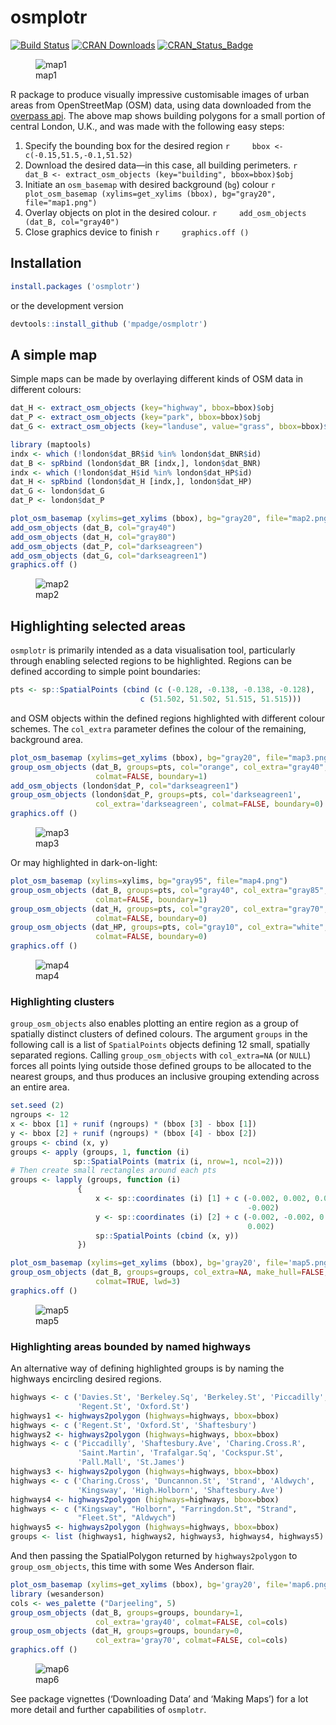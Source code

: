 # osmplotr 
[![Build Status](https://travis-ci.org/mpadge/osmplotr.svg?branch=master)](https://travis-ci.org/mpadge/osmplotr)
[![CRAN Downloads](http://cranlogs.r-pkg.org/badges/grand-total/osmplotr)](http://cran.r-project.org/package=osmplotr)
[![CRAN_Status_Badge](http://www.r-pkg.org/badges/version/osmplotr)](http://cran.r-project.org/package=osmplotr)

![map1](./figure/map1.png)

R package to produce visually impressive customisable images of urban areas from
OpenStreetMap (OSM) data, using data downloaded from the 
[overpass api](http://overpass-api.de/). The above map shows building polygons
for a small portion of central London, U.K., and was made with the following
easy steps:


1. Specify the bounding box for the desired region
    ```r
    bbox <- c(-0.15,51.5,-0.1,51.52) 
    ```
2. Download the desired data---in this case, all building perimeters.
    ```r
    dat_B <- extract_osm_objects (key="building", bbox=bbox)$obj
    ```
3. Initiate an `osm_basemap` with desired background (`bg`) colour
    ```r
    plot_osm_basemap (xylims=get_xylims (bbox), bg="gray20", file="map1.png")
    ```
4. Overlay objects on plot in the desired colour.
    ```r
    add_osm_objects (dat_B, col="gray40")
    ```
5. Close graphics device to finish
    ```r
    graphics.off ()
    ```

## Installation

```r
install.packages ('osmplotr')
```
or the development version
```r
devtools::install_github ('mpadge/osmplotr')
```

## A simple map

Simple maps can be made by overlaying different kinds of OSM data in different
colours:
```r
dat_H <- extract_osm_objects (key="highway", bbox=bbox)$obj
dat_P <- extract_osm_objects (key="park", bbox=bbox)$obj
dat_G <- extract_osm_objects (key="landuse", value="grass", bbox=bbox)$obj
```
```r
library (maptools)
indx <- which (!london$dat_BR$id %in% london$dat_BNR$id)
dat_B <- spRbind (london$dat_BR [indx,], london$dat_BNR)
indx <- which (!london$dat_H$id %in% london$dat_HP$id)
dat_H <- spRbind (london$dat_H [indx,], london$dat_HP)
dat_G <- london$dat_G
dat_P <- london$dat_P
```
```r
plot_osm_basemap (xylims=get_xylims (bbox), bg="gray20", file="map2.png")
add_osm_objects (dat_B, col="gray40")
add_osm_objects (dat_H, col="gray80")
add_osm_objects (dat_P, col="darkseagreen")
add_osm_objects (dat_G, col="darkseagreen1")
graphics.off ()
```

![map2](./figure/map2.png)

## Highlighting selected areas

`osmplotr` is primarily intended as a data visualisation tool, particularly
through enabling selected regions to be highlighted. Regions can be defined
according to simple point boundaries:

```r
pts <- sp::SpatialPoints (cbind (c (-0.128, -0.138, -0.138, -0.128),
                             c (51.502, 51.502, 51.515, 51.515)))
```
and OSM objects within the defined regions highlighted with different colour
schemes. The `col_extra` parameter defines the colour of the remaining,
background area.
```r
plot_osm_basemap (xylims=get_xylims (bbox), bg="gray20", file="map3.png")
group_osm_objects (dat_B, groups=pts, col="orange", col_extra="gray40", 
                   colmat=FALSE, boundary=1)
add_osm_objects (london$dat_P, col="darkseagreen1")
group_osm_objects (london$dat_P, groups=pts, col='darkseagreen1',
                   col_extra='darkseagreen', colmat=FALSE, boundary=0)
graphics.off ()
```
![map3](./figure/map3.png)

Or may highlighted in dark-on-light:
```r
plot_osm_basemap (xylims=xylims, bg="gray95", file="map4.png")
group_osm_objects (dat_B, groups=pts, col="gray40", col_extra="gray85",
                   colmat=FALSE, boundary=1)
group_osm_objects (dat_H, groups=pts, col="gray20", col_extra="gray70",
                   colmat=FALSE, boundary=0)
group_osm_objects (dat_HP, groups=pts, col="gray10", col_extra="white",
                   colmat=FALSE, boundary=0)
graphics.off ()
```
![map4](./figure/map4.png)

### Highlighting clusters

`group_osm_objects` also enables plotting an entire region as a group of
spatially distinct clusters of defined colours. The argument `groups` in the
following call is a list of `SpatialPoints` objects defining 12 small, spatially
separated regions.  Calling `group_osm_objects` with `col_extra=NA` (or `NULL`)
forces all points lying outside those defined groups to be allocated to the
nearest groups, and thus produces an inclusive grouping extending across an
entire area.

```r
set.seed (2)
ngroups <- 12
x <- bbox [1] + runif (ngroups) * (bbox [3] - bbox [1])
y <- bbox [2] + runif (ngroups) * (bbox [4] - bbox [2])
groups <- cbind (x, y)
groups <- apply (groups, 1, function (i) 
              sp::SpatialPoints (matrix (i, nrow=1, ncol=2)))
# Then create small rectangles around each pts
groups <- lapply (groups, function (i)
               {
                   x <- sp::coordinates (i) [1] + c (-0.002, 0.002, 0.002,
                                                     -0.002)
                   y <- sp::coordinates (i) [2] + c (-0.002, -0.002, 0.002,
                                                     0.002)
                   sp::SpatialPoints (cbind (x, y))
               })
```
```r
plot_osm_basemap (xylims=get_xylims (bbox), bg='gray20', file='map5.png')
group_osm_objects (dat_B, groups=groups, col_extra=NA, make_hull=FALSE,
                   colmat=TRUE, lwd=3)
graphics.off ()
```
![map5](./figure/map5.png)

### Highlighting areas bounded by named highways

An alternative way of defining highlighted groups is by naming the highways
encircling desired regions.
```r
highways <- c ('Davies.St', 'Berkeley.Sq', 'Berkeley.St', 'Piccadilly',
               'Regent.St', 'Oxford.St')
highways1 <- highways2polygon (highways=highways, bbox=bbox)
highways <- c ('Regent.St', 'Oxford.St', 'Shaftesbury')
highways2 <- highways2polygon (highways=highways, bbox=bbox)
highways <- c ('Piccadilly', 'Shaftesbury.Ave', 'Charing.Cross.R',
               'Saint.Martin', 'Trafalgar.Sq', 'Cockspur.St',
               'Pall.Mall', 'St.James')
highways3 <- highways2polygon (highways=highways, bbox=bbox)
highways <- c ('Charing.Cross', 'Duncannon.St', 'Strand', 'Aldwych',
               'Kingsway', 'High.Holborn', 'Shaftesbury.Ave')
highways4 <- highways2polygon (highways=highways, bbox=bbox)
highways <- c ("Kingsway", "Holborn", "Farringdon.St", "Strand",
               "Fleet.St", "Aldwych")
highways5 <- highways2polygon (highways=highways, bbox=bbox)
groups <- list (highways1, highways2, highways3, highways4, highways5)
```
And then passing the SpatialPolygon returned by `highways2polygon` to
`group_osm_objects`, this time with some Wes Anderson flair.
```r
plot_osm_basemap (xylims=get_xylims (bbox), bg='gray20', file='map6.png')
library (wesanderson)
cols <- wes_palette ("Darjeeling", 5) 
group_osm_objects (dat_B, groups=groups, boundary=1,
                   col_extra='gray40', colmat=FALSE, col=cols)
group_osm_objects (dat_H, groups=groups, boundary=0,
                   col_extra='gray70', colmat=FALSE, col=cols)
graphics.off ()
```
![map6](./figure/map6.png)

See package vignettes ('Downloading Data' and 'Making Maps') for a lot more
detail and further capabilities of `osmplotr`.

